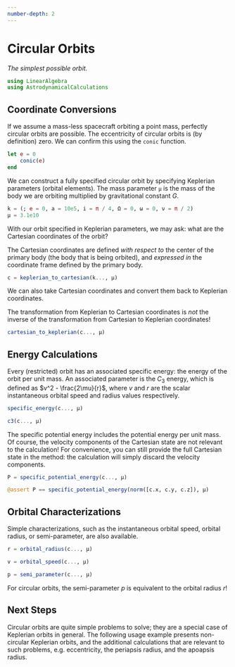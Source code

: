 ```yaml
---
number-depth: 2
---
```


# Circular Orbits

_The simplest possible orbit._

```julia
using LinearAlgebra
using AstrodynamicalCalculations
```

## Coordinate Conversions

If we assume a mass-less spacecraft orbiting a point mass, perfectly circular orbits are possible.
The eccentricity of circular orbits is (by definition) zero.
We can confirm this using the `conic` function.

```julia
let e = 0
    conic(e)
end
```

We can construct a fully specified circular orbit by specifying Keplerian parameters (orbital elements).
The mass parameter `μ` is the mass of the body we are orbiting multiplied by gravitational constant $G$.

```julia
k = (; e = 0, a = 10e5, i = π / 4, Ω = 0, ω = 0, ν = π / 2)
μ = 3.1e10
```

With our orbit specified in Keplerian parameters, we may ask: what are the Cartesian coordinates of the orbit?

:::{.callout-info appearance="simple"}
The Cartesian coordinates are defined _with respect to_ the center of the primary body (the body that is being orbited), and _expressed in_ the coordinate frame defined by the primary body.
:::

```julia
c = keplerian_to_cartesian(k..., μ)
```

We can also take Cartesian coordinates and convert them back to Keplerian coordinates.

:::{.callout-warning appearance="simple"}
The transformation from Keplerian to Cartesian coordinates is _not_ the inverse of the transformation from Cartesian to Keplerian coordinates!
:::

```julia
cartesian_to_keplerian(c..., μ)
```

## Energy Calculations

Every (restricted) orbit has an associated specific energy: the energy of the orbit per unit mass.
An associated parameter is the $C_3$ energy, which is defined as $v^2 - \frac{2\mu}{r}$, where $v$ and $r$ are the scalar instantaneous orbital speed and radius values respectively.

```julia
specific_energy(c..., μ)
```

```julia
c3(c..., μ)
```

The specific potential energy includes the potential energy per unit mass.
Of course, the velocity components of the Cartesian state are not relevant to the calculation!
For convenience, you can still provide the full Cartesian state in the method: the calculation will simply discard the velocity components.

```julia
P = specific_potential_energy(c..., μ)
```

```julia
@assert P == specific_potential_energy(norm([c.x, c.y, c.z]), μ)
```

## Orbital Characterizations

Simple characterizations, such as the instantaneous orbital speed, orbital radius, or semi-parameter, are also available.

```julia
r = orbital_radius(c..., μ)
```

```julia
v = orbital_speed(c..., μ)
```

```julia
p = semi_parameter(c..., μ)
```

:::{.callout-tip appearance="simple"}
For circular orbits, the semi-parameter $p$ is equivalent to the orbital radius $r$!
:::

## Next Steps

Circular orbits are quite simple problems to solve; they are a special case of Keplerian orbits in general.
The following usage example presents non-circular Keplerian orbits, and the additional calculations that are relevant to such problems, e.g. eccentricity, the periapsis radius, and the apoapsis radius.
